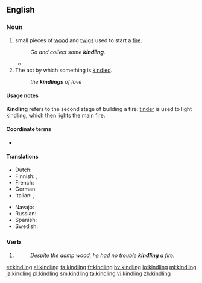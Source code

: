 ==English==
{{wikipedia|Firelighting}}

===Noun===
{{en-noun|~}}

# small pieces of [[wood]] and [[twigs]] used to start a [[fire]].
#: ''Go and collect some '''kindling'''.''
#* {{quote-book|year=1907|author=[[w:Robert W. Chambers|Robert Chambers]]
|title=The Younger Set
|chapter=3|url=http://openlibrary.org/works/OL8127246W
|passage=When the flames at last began to flicker and subside, his lids fluttered, then drooped ; but he had lost all reckoning of time when he opened them again to find Miss Erroll in furs kneeling on the hearth and heaping '''kindling''' on the coals, and her pretty little Alsatian maid beside her, laying a log across the andirons.}}
# The act by which something is [[kindle]]d.
#: ''the '''kindlings''' of love''

====Usage notes====
'''Kindling''' refers to the second stage of building a fire: [[tinder]] is used to light kindling, which then lights the main fire.

====Coordinate terms====
* {{l|en|tinder}}

====Translations====
{{trans-top|pieces of wood and twigs used to start a fire}}
* Dutch: {{t+|nl|aanmaakhout}}
* Finnish: {{t+|fi|sytyke}}, {{t|fi|syttöpuut|p}}
* French: {{t+|fr|petit bois|m}}
* German: {{t+|de|Kleinholz|n}}
* Italian: {{t|it|esca|f}},  {{t+|it|accelerante|m}}
{{trans-mid}}
* Navajo: {{t|nv|chizh}}
* Russian: {{t+|ru|растопка|f}}
* Spanish: {{t+|es|astillas|f-p}}
* Swedish: {{t|sv|tändved|c}}
{{trans-bottom}}

===Verb===
{{head|en|present participle}}

# {{present participle of|kindle|lang=en}}
#: ''Despite the damp wood, he had no trouble '''kindling''' a fire.''

[[et:kindling]]
[[el:kindling]]
[[fa:kindling]]
[[fr:kindling]]
[[hy:kindling]]
[[io:kindling]]
[[ml:kindling]]
[[ja:kindling]]
[[pl:kindling]]
[[sm:kindling]]
[[ta:kindling]]
[[vi:kindling]]
[[zh:kindling]]